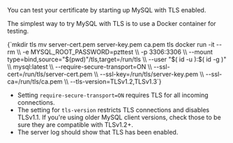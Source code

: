 You can test your certificate by starting up MySQL with TLS enabled.

The simplest way to try MySQL with TLS is to use a Docker container for testing.

<CodeBlock autoCopy language="shell-session">
{`mkdir tls
mv server-cert.pem server-key.pem ca.pem tls
docker run -it --rm  \\
	-e MYSQL_ROOT_PASSWORD=pzttest \\
	-p 3306:3306 \\
	--mount type=bind,source="$(pwd)"/tls,target=/run/tls \\
	--user "$( id -u ):$( id -g )" \\
	mysql:latest \\
	--require-secure-transport=ON  \\
	--ssl-cert=/run/tls/server-cert.pem \\
	--ssl-key=/run/tls/server-key.pem \\
	--ssl-ca=/run/tls/ca.pem \\
	--tls-version=TLSv1.2,TLSv1.3`}
</CodeBlock>

- Setting `require-secure-transport=ON` requires TLS for all incoming connections.
- The setting for `tls-version` restricts TLS connections and disables TLSv1.1. If you're using older MySQL client versions, check those to be sure they are compatible with TLSv1.2+.
- The server log should show that TLS has been enabled.
